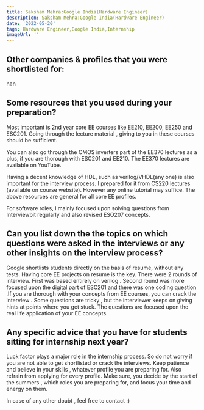 ```yaml
---
title: Saksham Mehra:Google India(Hardware Engineer)
description: Saksham Mehra:Google India(Hardware Engineer)
date: '2022-05-20'
tags: Hardware Engineer,Google India,Internship
imageUrl: ''
---
```


## Other companies & profiles that you were shortlisted for:
nan

## Some resources that you used during your preparation?
Most important is 2nd year core EE courses like EE210, EE200, EE250 and ESC201. Going through the lecture material , giving to you in these courses should be sufficient. 

You can also go through the CMOS inverters part of the EE370 lectures as a plus, if you are thorough with ESC201 and EE210. The EE370 lectures are available on YouTube.

Having a decent knowledge of HDL, such as verilog/VHDL(any one) is also important for the interview process. I prepared for it from CS220 lectures (available on course website). However any online tutorial may suffice.
The above resources are general for all core EE profiles.

For software roles, I mainly focused upon solving questions from Interviewbit regularly and also revised ESO207 concepts.

## Can you list down the the topics on which questions were asked in the interviews or any other insights on the interview process?
Google shortlists students directly on the basis of resume, without any tests. Having core EE projects on resume is the key. 
There were 2 rounds of interview. First was based entirely on verilog . Second round was more focused upon the digital part of ESC201 and there was one coding question .If you are thorough with your concepts from EE courses, you can crack the interview . Some questions are tricky , but the interviewer keeps on giving hints at points where you get stuck. The questions are focused upon the real life application of your EE concepts.
## Any specific advice that you have for students sitting for internship next year?
Luck factor plays a major role in the internship process. So do not worry if you are not able to get shortlisted or crack the interviews. Keep patience and believe in your skills , whatever profile you are preparing for. 
Also refrain from applying for every profile. Make sure, you decide by the start of the summers , which roles you are preparing for, and focus your time and energy on them. 

In case of any other doubt , feel free to contact :)


